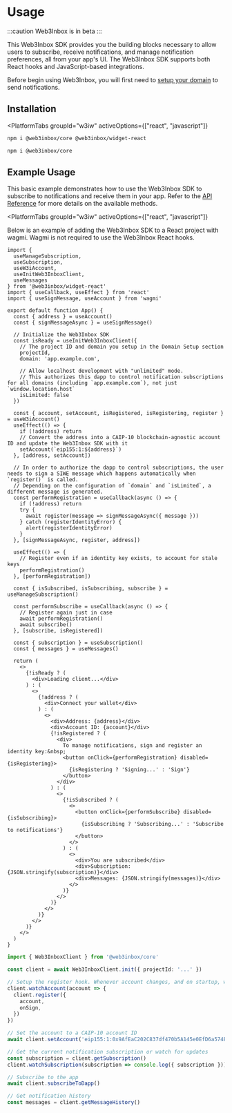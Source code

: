 
# Usage

:::caution
Web3Inbox is in beta
:::

This Web3Inbox SDK provides you the building blocks necessary to allow users to subscribe, receive notifications, and manage notification preferences, all from your app's UI. The Web3Inbox SDK supports both React hooks and JavaScript-based integrations.

Before begin using Web3Inbox, you will first need to [setup your domain](../domain-setup) to send notifications.

## Installation

<PlatformTabs
	groupId="w3iw"
	activeOptions={["react", "javascript"]}
>
<PlatformTabItem value="react">

```bash npm2yarn
npm i @web3inbox/core @web3inbox/widget-react
```

</PlatformTabItem>
<PlatformTabItem value="javascript">

```bash npm2yarn
npm i @web3inbox/core
```

</PlatformTabItem>
</PlatformTabs>

## Example Usage

This basic example demonstrates how to use the Web3Inbox SDK to subscribe to notifications and receive them in your app. Refer to the [API Reference](./api) for more details on the available methods.

<PlatformTabs
	groupId="w3iw"
	activeOptions={["react", "javascript"]}
>
<PlatformTabItem value="react">

Below is an example of adding the Web3Inbox SDK to a React project with wagmi. Wagmi is not required to use the Web3Inbox React hooks.

```tsx
import {
  useManageSubscription,
  useSubscription,
  useW3iAccount,
  useInitWeb3InboxClient,
  useMessages
} from '@web3inbox/widget-react'
import { useCallback, useEffect } from 'react'
import { useSignMessage, useAccount } from 'wagmi'

export default function App() {
  const { address } = useAccount()
  const { signMessageAsync } = useSignMessage()

  // Initialize the Web3Inbox SDK
  const isReady = useInitWeb3InboxClient({
    // The project ID and domain you setup in the Domain Setup section
    projectId,
    domain: 'app.example.com',

    // Allow localhost development with "unlimited" mode.
    // This authorizes this dapp to control notification subscriptions for all domains (including `app.example.com`), not just `window.location.host`
    isLimited: false
  })

  const { account, setAccount, isRegistered, isRegistering, register } = useW3iAccount()
  useEffect(() => {
    if (!address) return
    // Convert the address into a CAIP-10 blockchain-agnostic account ID and update the Web3Inbox SDK with it
    setAccount(`eip155:1:${address}`)
  }, [address, setAccount])

  // In order to authorize the dapp to control subscriptions, the user needs to sign a SIWE message which happens automatically when `register()` is called.
  // Depending on the configuration of `domain` and `isLimited`, a different message is generated.
  const performRegistration = useCallback(async () => {
    if (!address) return
    try {
      await register(message => signMessageAsync({ message }))
    } catch (registerIdentityError) {
      alert(registerIdentityError)
    }
  }, [signMessageAsync, register, address])

  useEffect(() => {
    // Register even if an identity key exists, to account for stale keys
    performRegistration()
  }, [performRegistration])

  const { isSubscribed, isSubscribing, subscribe } = useManageSubscription()

  const performSubscribe = useCallback(async () => {
    // Register again just in case
    await performRegistration()
    await subscribe()
  }, [subscribe, isRegistered])

  const { subscription } = useSubscription()
  const { messages } = useMessages()

  return (
    <>
      {!isReady ? (
        <div>Loading client...</div>
      ) : (
        <>
          {!address ? (
            <div>Connect your wallet</div>
          ) : (
            <>
              <div>Address: {address}</div>
              <div>Account ID: {account}</div>
              {!isRegistered ? (
                <div>
                  To manage notifications, sign and register an identity key:&nbsp;
                  <button onClick={performRegistration} disabled={isRegistering}>
                    {isRegistering ? 'Signing...' : 'Sign'}
                  </button>
                </div>
              ) : (
                <>
                  {!isSubscribed ? (
                    <>
                      <button onClick={performSubscribe} disabled={isSubscribing}>
                        {isSubscribing ? 'Subscribing...' : 'Subscribe to notifications'}
                      </button>
                    </>
                  ) : (
                    <>
                      <div>You are subscribed</div>
                      <div>Subscription: {JSON.stringify(subscription)}</div>
                      <div>Messages: {JSON.stringify(messages)}</div>
                    </>
                  )}
                </>
              )}
            </>
          )}
        </>
      )}
    </>
  )
}
```

</PlatformTabItem>
<PlatformTabItem value="javascript">

```ts
import { Web3InboxClient } from '@web3inbox/core'

const client = await Web3InboxClient.init({ projectId: '...' })

// Setup the register hook. Whenever account changes, and on startup, we need to re-register.
client.watchAccount(account => {
  client.register({
    account,
    onSign,
  })
})

// Set the account to a CAIP-10 account ID
await client.setAccount('eip155:1:0x9AfEaC202C837df470b5A145e0EfD6a574B21029')

// Get the current notification subscription or watch for updates
const subscription = client.getSubscription()
client.watchSubscription(subscription => console.log({ subscription }))

// Subscribe to the app
await client.subscribeToDapp()

// Get notification history
const messages = client.getMessageHistory()
```

</PlatformTabItem>
</PlatformTabs>
